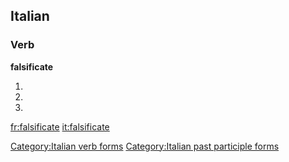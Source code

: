 ==Italian==

===Verb===
'''falsificate'''

# {{conjugation of|falsificare||2|p|pres|ind|lang=it}}
# {{conjugation of|falsificare||2|p|imp|lang=it}}
# {{feminine plural of|falsificato|lang=it}}

[[Category:Italian verb forms]]
[[Category:Italian past participle forms]]

[[fr:falsificate]]
[[it:falsificate]]